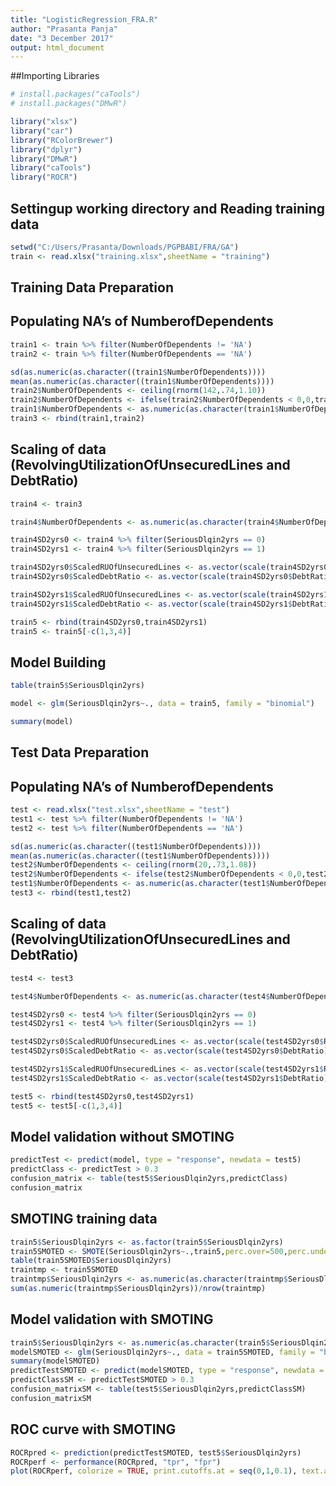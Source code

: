 ---
title: "LogisticRegression_FRA.R"
author: "Prasanta Panja"
date: "3 December 2017"
output: html_document
---

##Importing Libraries

```{r setup, include=FALSE}
# install.packages("caTools")
# install.packages("DMwR")

library("xlsx")
library("car")
library("RColorBrewer")
library("dplyr")
library("DMwR")
library("caTools")
library("ROCR")
```

## Settingup working directory and Reading training data

```{r}
setwd("C:/Users/Prasanta/Downloads/PGPBABI/FRA/GA")
train <- read.xlsx("training.xlsx",sheetName = "training")
```

## Training Data Preparation
## Populating NA's of NumberofDependents 

```{r}
train1 <- train %>% filter(NumberOfDependents != 'NA')
train2 <- train %>% filter(NumberOfDependents == 'NA')

sd(as.numeric(as.character((train1$NumberOfDependents))))
mean(as.numeric(as.character((train1$NumberOfDependents))))
train2$NumberOfDependents <- ceiling(rnorm(142,.74,1.10))
train2$NumberOfDependents <- ifelse(train2$NumberOfDependents < 0,0,train2$NumberOfDependents)
train1$NumberOfDependents <- as.numeric(as.character(train1$NumberOfDependents))
train3 <- rbind(train1,train2)
```
## Scaling of data (RevolvingUtilizationOfUnsecuredLines and DebtRatio)
```{r}
train4 <- train3

train4$NumberOfDependents <- as.numeric(as.character(train4$NumberOfDependents))

train4SD2yrs0 <- train4 %>% filter(SeriousDlqin2yrs == 0)
train4SD2yrs1 <- train4 %>% filter(SeriousDlqin2yrs == 1)

train4SD2yrs0$ScaledRUOfUnsecuredLines <- as.vector(scale(train4SD2yrs0$RevolvingUtilizationOfUnsecuredLines))
train4SD2yrs0$ScaledDebtRatio <- as.vector(scale(train4SD2yrs0$DebtRatio))

train4SD2yrs1$ScaledRUOfUnsecuredLines <- as.vector(scale(train4SD2yrs1$RevolvingUtilizationOfUnsecuredLines))
train4SD2yrs1$ScaledDebtRatio <- as.vector(scale(train4SD2yrs1$DebtRatio))

train5 <- rbind(train4SD2yrs0,train4SD2yrs1)
train5 <- train5[-c(1,3,4)]
```
## Model Building
```{r}
table(train5$SeriousDlqin2yrs)

model <- glm(SeriousDlqin2yrs~., data = train5, family = "binomial")

summary(model)
```

## Test Data Preparation
## Populating NA's of NumberofDependents 

```{r}
test <- read.xlsx("test.xlsx",sheetName = "test")
test1 <- test %>% filter(NumberOfDependents != 'NA')
test2 <- test %>% filter(NumberOfDependents == 'NA')

sd(as.numeric(as.character((test1$NumberOfDependents))))
mean(as.numeric(as.character((test1$NumberOfDependents))))
test2$NumberOfDependents <- ceiling(rnorm(20,.73,1.08))
test2$NumberOfDependents <- ifelse(test2$NumberOfDependents < 0,0,test2$NumberOfDependents)
test1$NumberOfDependents <- as.numeric(as.character(test1$NumberOfDependents))
test3 <- rbind(test1,test2)
```
## Scaling of data (RevolvingUtilizationOfUnsecuredLines and DebtRatio)
```{r}
test4 <- test3

test4$NumberOfDependents <- as.numeric(as.character(test4$NumberOfDependents))

test4SD2yrs0 <- test4 %>% filter(SeriousDlqin2yrs == 0)
test4SD2yrs1 <- test4 %>% filter(SeriousDlqin2yrs == 1)

test4SD2yrs0$ScaledRUOfUnsecuredLines <- as.vector(scale(test4SD2yrs0$RevolvingUtilizationOfUnsecuredLines))
test4SD2yrs0$ScaledDebtRatio <- as.vector(scale(test4SD2yrs0$DebtRatio))

test4SD2yrs1$ScaledRUOfUnsecuredLines <- as.vector(scale(test4SD2yrs1$RevolvingUtilizationOfUnsecuredLines))
test4SD2yrs1$ScaledDebtRatio <- as.vector(scale(test4SD2yrs1$DebtRatio))

test5 <- rbind(test4SD2yrs0,test4SD2yrs1)
test5 <- test5[-c(1,3,4)]
```
## Model validation without SMOTING
```{r}
predictTest <- predict(model, type = "response", newdata = test5)
predictClass <- predictTest > 0.3
confusion_matrix <- table(test5$SeriousDlqin2yrs,predictClass)
confusion_matrix
```
## SMOTING training data
```{r}
train5$SeriousDlqin2yrs <- as.factor(train5$SeriousDlqin2yrs)
train5SMOTED <- SMOTE(SeriousDlqin2yrs~.,train5,perc.over=500,perc.under=300)
table(train5SMOTED$SeriousDlqin2yrs)
traintmp <- train5SMOTED
traintmp$SeriousDlqin2yrs <- as.numeric(as.character(traintmp$SeriousDlqin2yrs))
sum(as.numeric(traintmp$SeriousDlqin2yrs))/nrow(traintmp)
```
## Model validation with SMOTING
```{r}
train5$SeriousDlqin2yrs <- as.numeric(as.character(train5$SeriousDlqin2yrs))
modelSMOTED <- glm(SeriousDlqin2yrs~., data = train5SMOTED, family = "binomial")
summary(modelSMOTED)
predictTestSMOTED <- predict(modelSMOTED, type = "response", newdata = test5)
predictClassSM <- predictTestSMOTED > 0.3
confusion_matrixSM <- table(test5$SeriousDlqin2yrs,predictClassSM)
confusion_matrixSM
```
## ROC curve with SMOTING
```{r}
ROCRpred <- prediction(predictTestSMOTED, test5$SeriousDlqin2yrs)
ROCRperf <- performance(ROCRpred, "tpr", "fpr")
plot(ROCRperf, colorize = TRUE, print.cutoffs.at = seq(0,1,0.1), text.adj = c(-0.2, 1.7))
```
